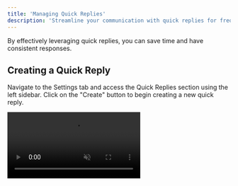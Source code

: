 ```yaml
---
title: 'Managing Quick Replies'
description: 'Streamline your communication with quick replies for frequently asked questions or common responses.'
---
```


By effectively leveraging quick replies, you can save time and have consistent responses.

## Creating a Quick Reply

Navigate to the Settings tab and access the Quick Replies section using the left sidebar. Click on the "Create" button to begin creating a new quick reply.

<video autoplay="true" muted="true" loop playsinline className="w-full aspect-video" src="/videos/guides_createqr.mp4" />

First, choose which inboxes will have access to this quick reply. This allows you to customize quick replies for specific inboxes. For example, if you have different Calendly links for different inboxes, then each inbox could have their own **/calendly** command.

Create a **command**, which is what you will later type in the message bar to trigger the quick reply.

Provide a **description** to help you remember the purpose of the quick reply.

Enter the **reply text**, which is the actual message that will be sent when using the quick reply. Emojis and line breaks are supported!

## Editing a Quick Reply

Go to the Settings tab and access the Quick Replies section using the left sidebar.

<video autoplay="true" muted="true" loop playsinline className="w-full aspect-video" src="/videos/guides_editqr.mp4" />

You'll see a List of all your quick replies for the current inbox, or you can also search by commands. Click on the three dots next to the quick reply you wish to edit. Select "Edit Reply" to make changes to the details of the quick reply.

You can modify the command, description, reply text, and the associated inboxes. Any changes made will apply immediately to all inboxes associated with the command.